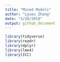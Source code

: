 ```yaml
---
title: "Mixed Models"
author: "Lyuou Zhang"
date: "3/28/2019"
output: github_document
---
```


```r
library(tidyverse)
library(readr)
library(dplyr) 
library(lme4)
library(ICC) 

```



```r



```


